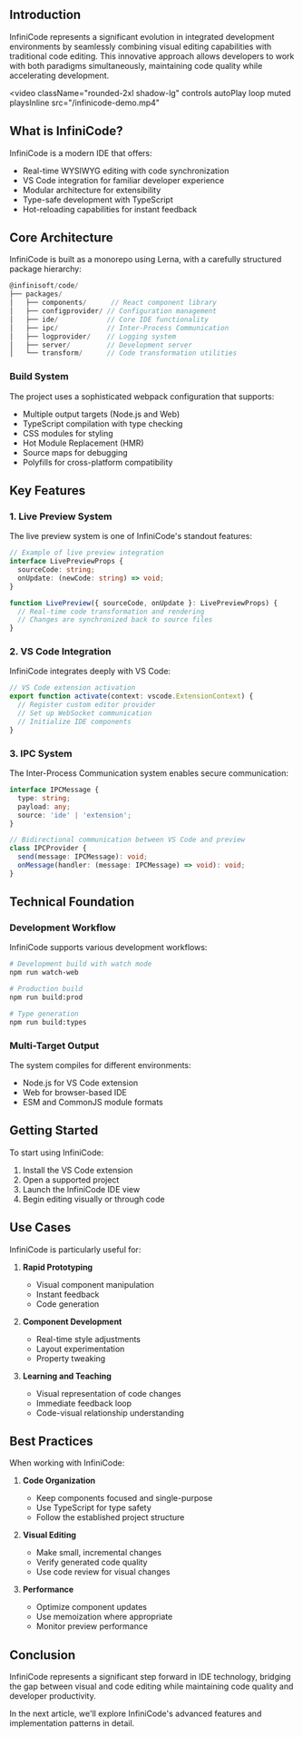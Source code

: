 ## Introduction

InfiniCode represents a significant evolution in integrated development environments by seamlessly combining visual editing capabilities with traditional code editing. This innovative approach allows developers to work with both paradigms simultaneously, maintaining code quality while accelerating development.

<video
  className="rounded-2xl shadow-lg"
  controls
  autoPlay
  loop
  muted
  playsInline
  src="/infinicode-demo.mp4"
>
  <track kind="captions" />
</video>

## What is InfiniCode?

InfiniCode is a modern IDE that offers:
- Real-time WYSIWYG editing with code synchronization
- VS Code integration for familiar developer experience
- Modular architecture for extensibility
- Type-safe development with TypeScript
- Hot-reloading capabilities for instant feedback

## Core Architecture

InfiniCode is built as a monorepo using Lerna, with a carefully structured package hierarchy:

```typescript
@infinisoft/code/
├── packages/
│   ├── components/      // React component library
│   ├── configprovider/ // Configuration management
│   ├── ide/            // Core IDE functionality
│   ├── ipc/            // Inter-Process Communication
│   ├── logprovider/    // Logging system
│   ├── server/         // Development server
│   └── transform/      // Code transformation utilities
```

### Build System

The project uses a sophisticated webpack configuration that supports:
- Multiple output targets (Node.js and Web)
- TypeScript compilation with type checking
- CSS modules for styling
- Hot Module Replacement (HMR)
- Source maps for debugging
- Polyfills for cross-platform compatibility

## Key Features

### 1. Live Preview System

The live preview system is one of InfiniCode's standout features:

```typescript
// Example of live preview integration
interface LivePreviewProps {
  sourceCode: string;
  onUpdate: (newCode: string) => void;
}

function LivePreview({ sourceCode, onUpdate }: LivePreviewProps) {
  // Real-time code transformation and rendering
  // Changes are synchronized back to source files
}
```

### 2. VS Code Integration

InfiniCode integrates deeply with VS Code:

```typescript
// VS Code extension activation
export function activate(context: vscode.ExtensionContext) {
  // Register custom editor provider
  // Set up WebSocket communication
  // Initialize IDE components
}
```

### 3. IPC System

The Inter-Process Communication system enables secure communication:

```typescript
interface IPCMessage {
  type: string;
  payload: any;
  source: 'ide' | 'extension';
}

// Bidirectional communication between VS Code and preview
class IPCProvider {
  send(message: IPCMessage): void;
  onMessage(handler: (message: IPCMessage) => void): void;
}
```

## Technical Foundation

### Development Workflow

InfiniCode supports various development workflows:

```bash
# Development build with watch mode
npm run watch-web

# Production build
npm run build:prod

# Type generation
npm run build:types
```

### Multi-Target Output

The system compiles for different environments:
- Node.js for VS Code extension
- Web for browser-based IDE
- ESM and CommonJS module formats

## Getting Started

To start using InfiniCode:

1. Install the VS Code extension
2. Open a supported project
3. Launch the InfiniCode IDE view
4. Begin editing visually or through code

## Use Cases

InfiniCode is particularly useful for:

1. **Rapid Prototyping**
   - Visual component manipulation
   - Instant feedback
   - Code generation

2. **Component Development**
   - Real-time style adjustments
   - Layout experimentation
   - Property tweaking

3. **Learning and Teaching**
   - Visual representation of code changes
   - Immediate feedback loop
   - Code-visual relationship understanding

## Best Practices

When working with InfiniCode:

1. **Code Organization**
   - Keep components focused and single-purpose
   - Use TypeScript for type safety
   - Follow the established project structure

2. **Visual Editing**
   - Make small, incremental changes
   - Verify generated code quality
   - Use code review for visual changes

3. **Performance**
   - Optimize component updates
   - Use memoization where appropriate
   - Monitor preview performance

## Conclusion

InfiniCode represents a significant step forward in IDE technology, bridging the gap between visual and code editing while maintaining code quality and developer productivity.

In the next article, we'll explore InfiniCode's advanced features and implementation patterns in detail.